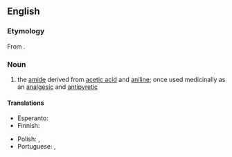 ==English==
{{wikipedia}}

===Etymology===
From {{affix|en|aceto-|alt1=acet-|anilide}}.

===Noun===
{{en-noun|~}}

# {{lb|en|organic chemistry|pharmaceutical drug}} the [[amide]] derived from [[acetic acid]] and [[aniline]]; once used medicinally as an [[analgesic]] and [[antipyretic]]
#: {{syn|en|antifebrine}}

====Translations====
{{trans-top|amide derived from acetic acid and aniline}}
* Esperanto: {{t|eo|acetanilido}}
* Finnish: {{t|fi|asetanilidi}}
{{trans-mid}}
* Polish: {{t+|pl|acetanilid|m}}, {{t|pl|antyfebryna|f}}
* Portuguese: {{t|pt|acetanilida|f}}, {{t|pt|antifebrina|f}}
{{trans-bottom}}